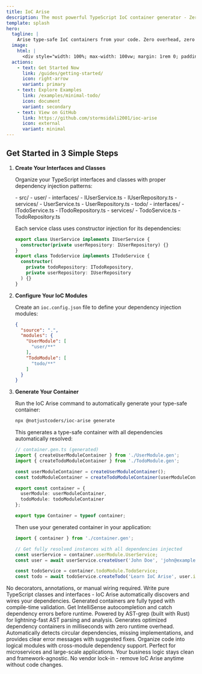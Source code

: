 ```yaml
---
title: IoC Arise
description: The most powerful TypeScript IoC container generator - Zero configuration, maximum productivity
template: splash
hero:
  tagline: |
    Arise type-safe IoC containers from your code. Zero overhead, zero coupling.
  image:
    html: |
      <div style="width: 100%; max-width: 100vw; margin: 1rem 0; padding: 0; box-sizing: border-box; overflow: hidden;"><div style="display: flex; justify-content: center; padding: 0 1rem; box-sizing: border-box;"><div style="background: linear-gradient(135deg, #1e1e1e 0%, #2d2d2d 100%); border-radius: clamp(8px, 2vw, 12px); padding: 0; font-family: 'SF Mono', 'Monaco', 'Inconsolata', 'Roboto Mono', 'Source Code Pro', monospace; color: #e1e1e1; width: 100%; max-width: min(800px, 100%); box-shadow: 0 8px 32px rgba(0,0,0,0.4), 0 0 0 1px rgba(255,255,255,0.1); overflow: hidden; position: relative; box-sizing: border-box;"><div style="background: linear-gradient(90deg, #3c3c3c 0%, #4a4a4a 100%); padding: clamp(0.4rem, 1.5vw, 0.5rem) clamp(0.6rem, 2vw, 0.75rem); display: flex; align-items: center; border-bottom: 1px solid rgba(255,255,255,0.1); box-sizing: border-box;"><div style="display: flex; gap: clamp(0.3rem, 1vw, 0.5rem); margin-right: clamp(0.5rem, 2vw, 1rem); flex-shrink: 0;"><div style="width: clamp(10px, 2.5vw, 12px); height: clamp(10px, 2.5vw, 12px); border-radius: 50%; background: linear-gradient(135deg, #ff6b6b, #ff5252); box-shadow: 0 1px 3px rgba(0,0,0,0.3);"></div><div style="width: clamp(10px, 2.5vw, 12px); height: clamp(10px, 2.5vw, 12px); border-radius: 50%; background: linear-gradient(135deg, #ffd93d, #ffb300); box-shadow: 0 1px 3px rgba(0,0,0,0.3);"></div><div style="width: clamp(10px, 2.5vw, 12px); height: clamp(10px, 2.5vw, 12px); border-radius: 50%; background: linear-gradient(135deg, #6bcf7f, #4caf50); box-shadow: 0 1px 3px rgba(0,0,0,0.3);"></div></div><div style="color: #b0b0b0; font-size: clamp(0.7rem, 2.5vw, 0.9rem); font-weight: 500; overflow: hidden; text-overflow: ellipsis; white-space: nowrap;">IoC Arise Demo</div></div><div style="padding: clamp(0.8rem, 3vw, 1.5rem); font-size: clamp(0.7rem, 2.5vw, 0.9rem); line-height: 1.6; background: linear-gradient(180deg, #1e1e1e 0%, #252525 100%); box-sizing: border-box; overflow: hidden;"><div style="display: flex; align-items: center; margin-bottom: 0.5rem; flex-wrap: wrap; gap: 0.25rem;"><span style="color: #7c3aed; font-weight: bold; flex-shrink: 0;">❯</span><span style="color: #a78bfa; word-break: break-all; min-width: 0;">npx @notjustcoders/ioc-arise generate</span></div><div style="margin: 0.8rem 0; padding-left: clamp(0.4rem, 2vw, 1rem); box-sizing: border-box;"><div style="color: #10b981; margin: 0.3rem 0; display: flex; align-items: flex-start; flex-wrap: wrap; gap: 0.25rem;"><span style="flex-shrink: 0;">🔍</span><span style="flex: 1; min-width: 0; overflow-wrap: break-word;">Scanning files... <span style="color: #f59e0b;">📁</span><span style="color: #e5e7eb;">Found 12 classes, 8 interfaces</span></span></div><div style="color: #10b981; margin: 0.3rem 0; display: flex; align-items: flex-start; flex-wrap: wrap; gap: 0.25rem;"><span style="flex-shrink: 0;">🔗</span><span style="flex: 1; min-width: 0; overflow-wrap: break-word;">Analyzing dependencies... <span style="color: #3b82f6;">✅</span><span style="color: #e5e7eb;">Graph validated</span></span></div><div style="color: #8b5cf6; margin: 0.3rem 0; display: flex; align-items: flex-start; flex-wrap: wrap; gap: 0.25rem;"><span style="flex-shrink: 0;">✨</span><span style="font-weight: 600; flex: 1; min-width: 0; overflow-wrap: break-word;">container.gen.ts created!</span></div></div><div style="margin: 1rem 0; padding: clamp(0.4rem, 2vw, 0.75rem); background: rgba(0,0,0,0.3); border-radius: 6px; border-left: 3px solid #10b981; overflow-x: auto; box-sizing: border-box;"><div style="color: #6b7280; font-style: italic; margin-bottom: 0.5rem; font-size: clamp(0.65rem, 2vw, 0.8rem);">// Import and use:</div><div style="margin: 0.2rem 0; font-size: clamp(0.65rem, 2vw, 0.8rem); white-space: nowrap;"><span style="color: #c792ea;">import</span> <span style="color: #89ddff;">{</span> <span style="color: #82aaff;">container</span> <span style="color: #89ddff;">}</span> <span style="color: #c792ea;">from</span> <span style="color: #c3e88d;">'./container.gen'</span></div><div style="margin: 0.2rem 0; font-size: clamp(0.65rem, 2vw, 0.8rem); white-space: nowrap;"><span style="color: #c792ea;">const</span> <span style="color: #82aaff;">service</span> <span style="color: #89ddff;">=</span></div><div style="margin: 0.2rem 0; padding-left: clamp(0.5rem, 2vw, 1rem); font-size: clamp(0.65rem, 2vw, 0.8rem); white-space: nowrap;"><span style="color: #82aaff;">container</span><span style="color: #89ddff;">.</span><span style="color: #82aaff;">coreModule</span><span style="color: #89ddff;">.</span><span style="color: #82aaff;">TodoService</span><span style="color: #89ddff;">;</span></div></div><div style="color: #10b981; font-weight: 600; display: flex; align-items: center; margin-top: 1rem; flex-wrap: wrap; gap: 0.25rem;"><span style="flex-shrink: 0;">🚀</span><span>Ready to use!</span></div></div></div></div></div>
  actions:
    - text: Get Started Now
      link: /guides/getting-started/
      icon: right-arrow
      variant: primary
    - text: Explore Examples
      link: /examples/minimal-todo/
      icon: document
      variant: secondary
    - text: View on GitHub
      link: https://github.com/stormsidali2001/ioc-arise
      icon: external
      variant: minimal
---
```



## Get Started in 3 Simple Steps

<Steps>

1. **Create Your Interfaces and Classes**

   Organize your TypeScript interfaces and classes with proper dependency injection patterns:

   <FileTree>
   - src/
     - user/
       - interfaces/
         - IUserService.ts
         - IUserRepository.ts
       - services/
         - UserService.ts
         - UserRepository.ts
     - todo/
       - interfaces/
         - ITodoService.ts
         - ITodoRepository.ts
       - services/
         - TodoService.ts
         - TodoRepository.ts
   </FileTree>

   Each service class uses constructor injection for its dependencies:
   ```typescript
   export class UserService implements IUserService {
     constructor(private userRepository: IUserRepository) {}
   }
   export class TodoService implements ITodoService {
     constructor(
       private todoRepository: ITodoRepository,
       private userRepository: IUserRepository
     ) {}
   }
   ```

2. **Configure Your IoC Modules**

   Create an `ioc.config.json` file to define your dependency injection modules:

   ```json
   {
     "source": ".",
     "modules": {
       "UserModule": [
         "user/**"
       ],
       "TodoModule": [
         "todo/**"
       ]
     }
   }
   ```

3. **Generate Your Container**

   Run the IoC Arise command to automatically generate your type-safe container:

   ```bash
   npx @notjustcoders/ioc-arise generate
   ```

   This generates a type-safe container with all dependencies automatically resolved:

   ```typescript
   // container.gen.ts (generated)
   import { createUserModuleContainer } from './UserModule.gen';
   import { createTodoModuleContainer } from './TodoModule.gen';

   const userModuleContainer = createUserModuleContainer();
   const todoModuleContainer = createTodoModuleContainer(userModuleContainer);

   export const container = {
     userModule: userModuleContainer,
     todoModule: todoModuleContainer
   };

   export type Container = typeof container;
   ```

   Then use your generated container in your application:

   ```typescript
   import { container } from './container.gen';

   // Get fully resolved instances with all dependencies injected
   const userService = container.userModule.UserService;
   const user = await userService.createUser('John Doe', 'john@example.com');

   const todoService = container.todoModule.TodoService;
   const todo = await todoService.createTodo('Learn IoC Arise', user.id);
   ```

</Steps>

<CardGrid>
  <Card title="🚀 Zero Configuration" icon="rocket">
    No decorators, annotations, or manual wiring required. Write pure TypeScript classes and interfaces - IoC Arise automatically discovers and wires your dependencies.
  </Card>
  <Card title="🔒 100% Type Safe" icon="approve-check">
    Generated containers are fully typed with compile-time validation. Get IntelliSense autocompletion and catch dependency errors before runtime.
  </Card>
  <Card title="⚡ Blazing Fast" icon="forward">
     Powered by AST-grep (built with Rust) for lightning-fast AST parsing and analysis. Generates optimized dependency containers in milliseconds with zero runtime overhead.
   </Card>
  <Card title="🎯 Smart Dependency Analysis" icon="magnifier">
    Automatically detects circular dependencies, missing implementations, and provides clear error messages with suggested fixes.
  </Card>
  <Card title="🏗️ Modular Architecture" icon="puzzle">
    Organize code into logical modules with cross-module dependency support. Perfect for microservices and large-scale applications.
  </Card>
  <Card title="🔄 Zero Coupling" icon="seti:config">
    Your business logic stays clean and framework-agnostic. No vendor lock-in - remove IoC Arise anytime without code changes.
  </Card>
</CardGrid>
